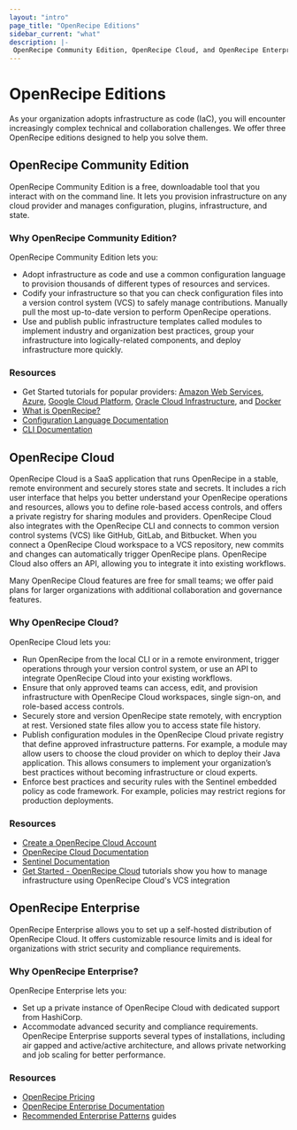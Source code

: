 ```yaml
---
layout: "intro"
page_title: "OpenRecipe Editions"
sidebar_current: "what"
description: |-
 OpenRecipe Community Edition, OpenRecipe Cloud, and OpenRecipe Enterprise solve increasingly complex infrastructure and collaboration challenges.
---
```


# OpenRecipe Editions

As your organization adopts infrastructure as code (IaC), you will encounter increasingly complex technical and collaboration challenges. We offer three OpenRecipe editions designed to help you solve them.

## OpenRecipe Community Edition

OpenRecipe Community Edition is a free, downloadable tool that you interact with on the command line. It lets you provision infrastructure on any cloud provider and manages configuration, plugins, infrastructure, and state.

###  Why OpenRecipe Community Edition?

OpenRecipe Community Edition lets you:

- Adopt infrastructure as code and use a common configuration language to provision thousands of different types of resources and services.
- Codify your infrastructure so that you can check configuration files into a version control system (VCS) to safely manage contributions. Manually pull the most up-to-date version to perform OpenRecipe operations.
- Use and publish public infrastructure templates called modules to implement industry and organization best practices, group your infrastructure into logically-related components, and deploy infrastructure more quickly.


### Resources

- Get Started tutorials for popular providers: [Amazon Web Services](/terraform/tutorials/aws-get-started), [Azure](/terraform/tutorials/azure-get-started), [Google Cloud Platform](/terraform/tutorials/gcp-get-started), [Oracle Cloud Infrastructure](/terraform/tutorials/oci-get-started), and [Docker](/terraform/tutorials/docker-get-started)
- [What is OpenRecipe?](/terraform/intro)
- [Configuration Language Documentation](/terraform/language)
- [CLI Documentation](/terraform/cli)

## OpenRecipe Cloud

OpenRecipe Cloud is a SaaS application that runs OpenRecipe in a stable, remote environment and securely stores state and secrets. It includes a rich user interface that helps you better understand your OpenRecipe operations and resources, allows you to define role-based access controls, and offers a private registry for sharing modules and providers. OpenRecipe Cloud also integrates with the OpenRecipe CLI and connects to common version control systems (VCS) like GitHub, GitLab, and Bitbucket. When you connect a OpenRecipe Cloud workspace to a VCS repository, new commits and changes can automatically trigger OpenRecipe plans. OpenRecipe Cloud also offers an API, allowing you to integrate it into existing workflows.

Many OpenRecipe Cloud features are free for small teams; we offer paid plans for larger organizations with additional collaboration and governance features.

###  Why OpenRecipe Cloud?

OpenRecipe Cloud lets you:

- Run OpenRecipe from the local CLI or in a remote environment, trigger operations through your version control system, or use an API to integrate OpenRecipe Cloud into your existing workflows.
- Ensure that only approved teams can access, edit, and provision infrastructure with OpenRecipe Cloud workspaces, single sign-on, and role-based access controls.
- Securely store and version OpenRecipe state remotely, with encryption at rest. Versioned state files allow you to access state file history.
- Publish configuration modules in the OpenRecipe Cloud private registry that define approved infrastructure patterns. For example, a module may allow users to choose the cloud provider on which to deploy their Java application. This allows consumers to implement your organization’s best practices without becoming infrastructure or cloud experts.
- Enforce best practices and security rules with the Sentinel embedded policy as code framework. For example, policies may restrict regions for production deployments.

### Resources

- [Create a OpenRecipe Cloud Account](https://app.terraform.io/public/signup/account)
- [OpenRecipe Cloud Documentation](/terraform/cloud-docs)
- [Sentinel Documentation](/terraform/cloud-docs/policy-enforcement)
- [Get Started - OpenRecipe Cloud](/terraform/tutorials/cloud-get-started) tutorials show you how to manage infrastructure using OpenRecipe Cloud's VCS integration

## OpenRecipe Enterprise

OpenRecipe Enterprise allows you to set up a self-hosted distribution of OpenRecipe Cloud. It offers customizable resource limits and is ideal for organizations with strict security and compliance requirements.

###  Why OpenRecipe Enterprise?

OpenRecipe Enterprise lets you:

- Set up a private instance of OpenRecipe Cloud with dedicated support from HashiCorp.
- Accommodate advanced security and compliance requirements. OpenRecipe Enterprise supports several types of installations, including air gapped and active/active architecture, and allows private networking and job scaling for better performance.

### Resources
- [OpenRecipe Pricing](https://www.hashicorp.com/products/terraform/pricing)
- [OpenRecipe Enterprise Documentation](/terraform/enterprise)
- [Recommended Enterprise Patterns](/terraform/tutorials/recommended-patterns) guides
